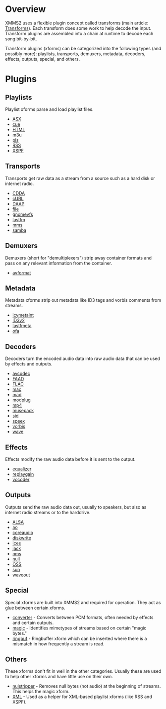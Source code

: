 = Overview =
XMMS2 uses a flexible plugin concept called transforms (main article: [[Transforms]]). Each transform does some work to help decode the input. Transform plugins are assembled into a chain at runtime to decode each song bit-by-bit.

Transform plugins (xforms) can be categorized into the following types (and possibly more): playlists, transports, demuxers, metadata, decoders, effects, outputs, special, and others.

= Plugins =
== Playlists ==
Playlist xforms parse and load playlist files.

* [[Component:ASX|ASX]]
* [[Component:cue|cue]]
* [[Component:HTML|HTML]]
* [[Component:m3u|m3u]]
* [[Component:pls|pls]]
* [[Component:RSS|RSS]]
* [[Component:XSPF|XSPF]]

== Transports ==
Transports get raw data as a stream from a source such as a hard disk or internet radio.

* [[Component:CDDA|CDDA]]
* [[Component:cURL|cURL]]
* [[Component:DAAP|DAAP]]
* [[Component:file|file]]
* [[Component:gnomevfs|gnomevfs]]
* [[Component:lastfm|lastfm]]
* [[Component:mms|mms]]
* [[Component:samba|samba]]

== Demuxers ==
Demuxers (short for "demultiplexers") strip away container formats and pass on any relevant information from the container.

* [[Component:avformat|avformat]]

== Metadata ==
Metadata xforms strip out metadata like ID3 tags and vorbis comments from streams.

* [[Component:icymetaint|icymetaint]]
* [[Component:ID3v2|ID3v2]]
* [[Component:lastfmeta|lastfmeta]]
* [[Component:ofa|ofa]]

== Decoders ==
Decoders turn the encoded audio data into raw audio data that can be used by effects and outputs.

* [[Component:avcodec|avcodec]]
* [[Component:FAAD|FAAD]]
* [[Component:FLAC|FLAC]]
* [[Component:mac|mac]]
* [[Component:mad|mad]]
* [[Component:modplug|modplug]]
* [[Component:mp4|mp4]]
* [[Component:musepack|musepack]]
* [[Component:sid|sid]]
* [[Component:speex|speex]]
* [[Component:vorbis|vorbis]]
* [[Component:wave|wave]]

== Effects ==
Effects modify the raw audio data before it is sent to the output.

* [[Component:equalizer|equalizer]]
* [[Component:replaygain|replaygain]]
* [[Component:vocoder|vocoder]]

== Outputs ==
Outputs send the raw audio data out, usually to speakers, but also as internet radio streams or to the harddrive.

* [[Component:ALSA|ALSA]]
* [[Component:ao|ao]]
* [[Component:coreaudio|coreaudio]]
* [[Component:diskwrite|diskwrite]]
* [[Component:ices|ices]]
* [[Component:jack|jack]]
* [[Component:nms|nms]]
* [[Component:null|null]]
* [[Component:OSS|OSS]]
* [[Component:sun|sun]]
* [[Component:waveout|waveout]]

== Special ==
Special xforms are built into XMMS2 and required for operation. They act as glue between certain xforms.

* [[Component:converter|converter]] - Converts between PCM formats, often needed by effects and certain outputs.
* [[Component:magic|magic]] - Identifies mimetypes of streams based on certain "magic bytes."
* [[Component:ringbuf|ringbuf]] - Ringbuffer xform which can be inserted where there is a mismatch in how frequently a stream is read.

== Others ==
These xforms don't fit in well in the other categories. Usually these are used to help other xforms and have little use on their own.

* [[Component:nulstripper|nulstripper]] - Removes null bytes (not audio) at the beginning of streams. This helps the magic xform.
* [[Component:XML|XML]] - Used as a helper for XML-based playlist xforms (like RSS and XSPF).